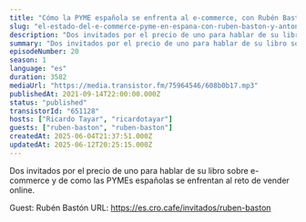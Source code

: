 ```yaml
---
title: "Cómo la PYME española se enfrenta al e-commerce, con Rubén Bastón y Antonio Fagundo"
slug: "el-estado-del-e-commerce-pyme-en-espana-con-ruben-baston-y-antonio-fagundo"
description: "Dos invitados por el precio de uno para hablar de su libro sobre e-commerce y de como las PYMEs españolas se enfrentan al reto de vender online.\n\n\n\n<!-- GUESTS START -->\nGuest: Rubén Bastón\nURL: https://es.cro.cafe/invitados/ruben-baston\n<!-- GUESTS END -->"
summary: "Dos invitados por el precio de uno para hablar de su libro sobre e-commerce y de como las PYMEs españolas se enfrentan al reto de vender online."
episodeNumber: 20
season: 1
language: "es"
duration: 3582
mediaUrl: "https://media.transistor.fm/75964546/608b0b17.mp3"
publishedAt: 2021-09-14T22:00:00.000Z
status: "published"
transistorId: "651128"
hosts: ["Ricardo Tayar", "ricardotayar"]
guests: ["ruben-baston", "ruben-baston"]
createdAt: 2025-06-04T21:37:51.000Z
updatedAt: 2025-06-12T20:25:15.000Z
---
```


Dos invitados por el precio de uno para hablar de su libro sobre e-commerce y de como las PYMEs españolas se enfrentan al reto de vender online.



<!-- GUESTS START -->
Guest: Rubén Bastón
URL: https://es.cro.cafe/invitados/ruben-baston
<!-- GUESTS END -->
